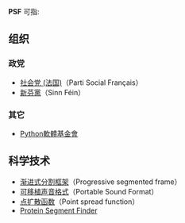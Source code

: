 '''PSF''' 可指:
==组织==
===政党===

* [[社会党_(法国)|社会党 (法国)]]（Parti Social Français）
* [[新芬黨|新芬黨]]（Sinn Féin）
===其它===
* [[Python軟體基金會|Python軟體基金會]]
==科学技术==
* [[渐进式分割框架|渐进式分割框架]]（Progressive segmented frame）
* [[可移植声音格式|可移植声音格式]]（Portable Sound Format）
* [[点扩散函数|点扩散函数]]（Point spread function）
* [[Protein_Segment_Finder|Protein Segment Finder]]

{{disambiguation}}